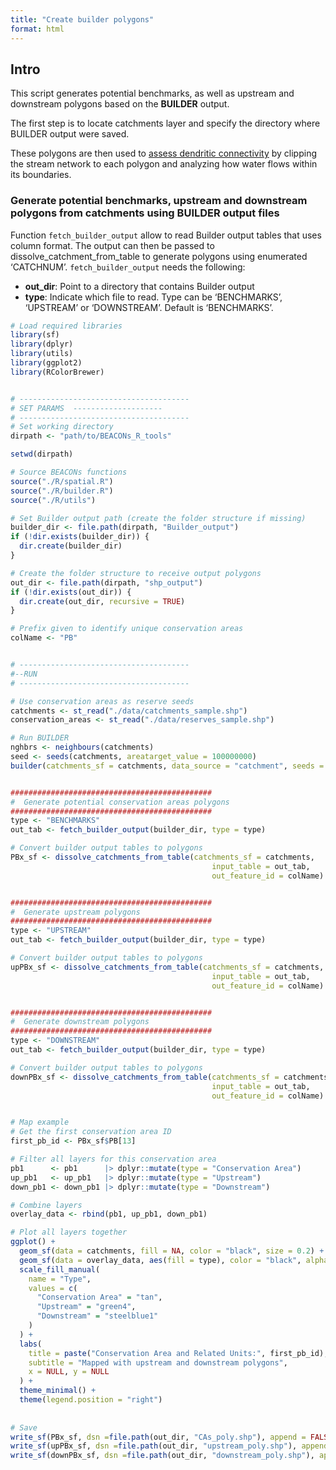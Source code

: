 ```yaml
---
title: "Create builder polygons"
format: html
---
```



## Intro

This script generates potential benchmarks, as well as upstream and downstream polygons based on the **BUILDER** output. 

The first step is to locate catchments layer and specify the directory where BUILDER output were saved. 

These polygons are then used to [assess dendritic connectivity](calcDCI.html) by clipping the stream network to each polygon and analyzing how water flows within its boundaries.

### Generate potential benchmarks, upstream and downstream polygons from catchments using **BUILDER** output files

Function `fetch_builder_output` allow to read Builder output tables that uses column format. The output can then be passed to dissolve_catchment_from_table to generate polygons using enumerated 'CATCHNUM'. `fetch_builder_output` needs the following:

- **out_dir**: Point to a directory that contains Builder output
- **type**: Indicate which file to read. Type can be 'BENCHMARKS', 'UPSTREAM' or 'DOWNSTREAM'. Default is 'BENCHMARKS'.


```r
# Load required libraries
library(sf)
library(dplyr)
library(utils)
library(ggplot2)
library(RColorBrewer)


# --------------------------------------
# SET PARAMS  --------------------
# --------------------------------------
# Set working directory
dirpath <- "path/to/BEACONs_R_tools"

setwd(dirpath)

# Source BEACONs functions
source("./R/spatial.R")
source("./R/builder.R")
source("./R/utils")

# Set Builder output path (create the folder structure if missing)
builder_dir <- file.path(dirpath, "Builder_output")
if (!dir.exists(builder_dir)) {
  dir.create(builder_dir)
}

# Create the folder structure to receive output polygons
out_dir <- file.path(dirpath, "shp_output")
if (!dir.exists(out_dir)) {
  dir.create(out_dir, recursive = TRUE)
}

# Prefix given to identify unique conservation areas
colName <- "PB"


# --------------------------------------
#--RUN
# --------------------------------------

# Use conservation areas as reserve seeds
catchments <- st_read("./data/catchments_sample.shp")
conservation_areas <- st_read("./data/reserves_sample.shp")

# Run BUILDER
nghbrs <- neighbours(catchments)
seed <- seeds(catchments, areatarget_value = 100000000)
builder(catchments_sf = catchments, data_source = "catchment", seeds = seed, neighbours = nghbrs, out_dir = builder_dir, builder_local_path = builder_path, catchment_level_intactness = 0.8, conservation_area_intactness = 1, output_upstream = TRUE, output_downstream = TRUE)


#############################################
#  Generate potential conservation areas polygons
#############################################
type <- "BENCHMARKS"
out_tab <- fetch_builder_output(builder_dir, type = type)

# Convert builder output tables to polygons
PBx_sf <- dissolve_catchments_from_table(catchments_sf = catchments, 
                                             input_table = out_tab, 
                                             out_feature_id = colName)


#############################################
#  Generate upstream polygons
#############################################
type <- "UPSTREAM"
out_tab <- fetch_builder_output(builder_dir, type = type)

# Convert builder output tables to polygons
upPBx_sf <- dissolve_catchments_from_table(catchments_sf = catchments, 
                                             input_table = out_tab, 
                                             out_feature_id = colName)


#############################################
#  Generate downstream polygons
#############################################
type <- "DOWNSTREAM"
out_tab <- fetch_builder_output(builder_dir, type = type)

# Convert builder output tables to polygons
downPBx_sf <- dissolve_catchments_from_table(catchments_sf = catchments, 
                                             input_table = out_tab, 
                                             out_feature_id = colName)


# Map example
# Get the first conservation area ID
first_pb_id <- PBx_sf$PB[13]

# Filter all layers for this conservation area
pb1      <- pb1      |> dplyr::mutate(type = "Conservation Area")
up_pb1   <- up_pb1   |> dplyr::mutate(type = "Upstream")
down_pb1 <- down_pb1 |> dplyr::mutate(type = "Downstream")

# Combine layers 
overlay_data <- rbind(pb1, up_pb1, down_pb1)

# Plot all layers together
ggplot() +
  geom_sf(data = catchments, fill = NA, color = "black", size = 0.2) +
  geom_sf(data = overlay_data, aes(fill = type), color = "black", alpha = 0.6) +
  scale_fill_manual(
    name = "Type",
    values = c(
      "Conservation Area" = "tan",
      "Upstream" = "green4",
      "Downstream" = "steelblue1"
    )
  ) +
  labs(
    title = paste("Conservation Area and Related Units:", first_pb_id),
    subtitle = "Mapped with upstream and downstream polygons",
    x = NULL, y = NULL
  ) +
  theme_minimal() +
  theme(legend.position = "right")
  
  
# Save 
write_sf(PBx_sf, dsn =file.path(out_dir, "CAs_poly.shp"), append = FALSE)
write_sf(upPBx_sf, dsn =file.path(out_dir, "upstream_poly.shp"), append = FALSE)
write_sf(downPBx_sf, dsn =file.path(out_dir, "downstream_poly.shp"), append = FALSE)
```

